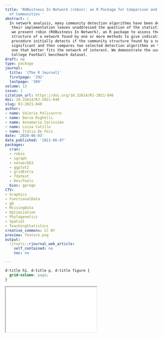 ```yaml
---
title: 'ROBustness In Network (robin): an R Package for Comparison and Validation
  of Communities '
abstract: |
  In network analysis, many community detection algorithms have been developed. However,
   their implementation leaves unaddressed the question of the statistical validation of the results. Here,
   we present robin (ROBustness In Network), an R package to assess the robustness of the community
   structure of a network found by one or more methods to give indications about their reliability. The
   procedure initially detects if the community structure found by a set of algorithms is statistically
   significant and then compares two selected detection algorithms on the same graph to choose the
   one that better fits the network of interest. We demonstrate the use of our package on the American
   College Football benchmark dataset.
draft: no
type: package
journal:
  title: '{The R Journal}'
  firstpage: '292'
  lastpage: '309'
volume: 13
issue: 1
citation_url: https://doi.org/10.32614/RJ-2021-040
doi: 10.32614/RJ-2021-040
slug: RJ-2021-040
author:
- name: Valeria Policastro
- name: Dario Righelli
- name: Annamaria Carissimo
- name: Luisa Cutillo
- name: Italia De Feis
date: '2020-06-03'
date_published: '2021-06-07'
packages:
  cran:
  - robin
  - igraph
  - networkD3
  - ggplot2
  - gridExtra
  - fdatest
  - DescTools
  bioc: gprege
CTV:
- Graphics
- FunctionalData
- gR
- MissingData
- Optimization
- Phylogenetics
- Spatial
- TeachingStatistics
creative_commons: CC BY
preview: feature.png
output:
  rjtools::rjournal_web_article:
    self_contained: no
    toc: no

---
```


```css
d-title h1, d-title p, d-title figure {
  grid-column: page;
}
```

<div class="l-page">
  <object data="RJ-2021-040.pdf" type="application/pdf" style="height:955px;width:100%">
    <iframe src="RJ-2021-040.pdf"></iframe>
  </object>
</div>
